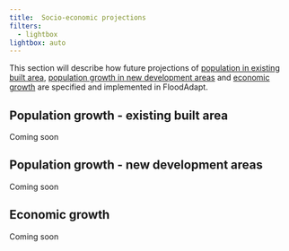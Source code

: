 ```yaml
---
title: 	Socio-economic projections
filters:
  - lightbox
lightbox: auto
---
```


This section will describe how future projections of [population in existing built area](#population-growth---existing-built-area), [population growth in new development areas](#population-growth---new-development-areas) and [economic growth](#economic-growth) are specified and implemented in FloodAdapt. 

## Population growth - existing built area 
Coming soon

## Population growth - new development areas
Coming soon

## Economic growth
Coming soon